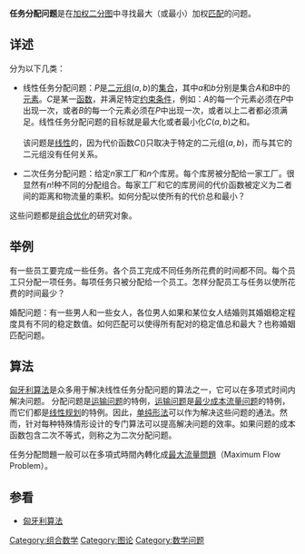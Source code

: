 {{unreferenced|time=2013-07-12T07:03:15+00:00}}
'''任务分配问题'''是在[[加权|加权]][[二分图|二分图]]中寻找最大（或最小）加权[[匹配_(图论)|匹配]]的问题。

== 详述 ==

分为以下几类：

* 线性任务分配问题：<math>P</math>是[[二元组|二元组]]<math>(a, b)</math>的[[集合_(数学)|集合]]，其中<math>a</math>和<math>b</math>分别是集合<math>A</math>和<math>B</math>中的[[元素|元素]]。<math>C</math>是某一[[函数|函数]]，并满足特定[[約束_(數學)|约束条件]]，例如：<math>A</math>的每一个元素必须在<math>P</math>中出现一次，或者<math>B</math>的每一个元素必须在<math>P</math>中出现一次，或者以上二者都必须满足。线性任务分配问题的目标就是最大化或者最小化<math>C(a, b)</math>之和。<br /><br />该问题是[[线性|线性]]的，因为代价函数<math>C()</math>只取决于特定的二元组<math>(a, b)</math>，而与其它的二元组没有任何关系。

* 二次任务分配问题：给定<math>n</math>家工厂和<math>n</math>个库房。每个库房被分配给一家工厂。很显然有<math>n!</math>种不同的分配组合。每家工厂和它的库房间的代价函数被定义为二者间的距离和物流量的乘积。如何分配以使所有的代价总和最小？

这些问题都是[[组合优化|组合优化]]的研究对象。

== 举例 ==

有一些员工要完成一些任务。各个员工完成不同任务所花费的时间都不同。每个员工只分配一项任务。每项任务只被分配给一个员工。怎样分配员工与任务以使所花费的时间最少？

婚配问题：有一些男人和一些女人，各位男人如果和某位女人结婚则其婚姻稳定程度具有不同的稳定数值。如何匹配可以使得所有配对的稳定值总和最大？也称婚姻匹配问题。

== 算法 ==
[[匈牙利算法|匈牙利算法]]是众多用于解决线性任务分配问题的算法之一，它可以在多项式时间内解决问题。
分配问题是[[运输问题|运输问题]]的特例，[[运输问题|运输问题]]是[[最少成本流量问题|最少成本流量问题]]的特例，而它们都是[[线性规划|线性规划]]的特例。因此，[[单纯形法|单纯形法]]可以作为解决这些问题的通法。然而，针对每种特殊情形设计的专门算法可以提高解决问题的效率。如果问题的成本函数包含二次不等式，则称之为二次分配问题。

任务分配問題一般可以在多項式時間內轉化成[[最大流量問題|最大流量問題]]（Maximum Flow Problem）。

== 参看 ==
*[[匈牙利算法|匈牙利算法]]

[[Category:组合数学|Category:组合数学]]
[[Category:图论|Category:图论]]
[[Category:数学问题|Category:数学问题]]
